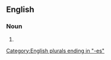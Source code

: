 ==English==

===Noun===
{{head|en|noun form}}

# {{plural of|en|waitress}}

[[Category:English plurals ending in "-es"]]